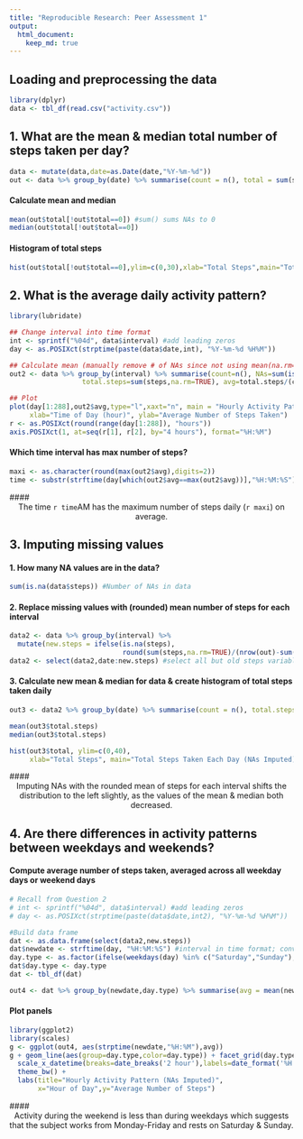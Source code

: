 ```yaml
---
title: "Reproducible Research: Peer Assessment 1"
output: 
  html_document:
    keep_md: true
---
```


<!-- rmarkdown v1 -->

## Loading and preprocessing the data
```r
library(dplyr)
data <- tbl_df(read.csv("activity.csv"))
```

## 1. What are the mean & median total number of steps taken per day?
```r
data <- mutate(data,date=as.Date(date,"%Y-%m-%d"))
out <- data %>% group_by(date) %>% summarise(count = n(), total = sum(steps,na.rm=TRUE))
```

#### Calculate mean and median 
```r
mean(out$total[!out$total==0]) #sum() sums NAs to 0
median(out$total[!out$total==0])
```

#### Histogram of total steps
```r
hist(out$total[!out$total==0],ylim=c(0,30),xlab="Total Steps",main="Total Steps Taken Each Day")
```

## 2. What is the average daily activity pattern?
```r
library(lubridate)

## Change interval into time format
int <- sprintf("%04d", data$interval) #add leading zeros
day <- as.POSIXct(strptime(paste(data$date,int), "%Y-%m-%d %H%M")) 

## Calculate mean (manually remove # of NAs since not using mean(na.rm=TRUE))
out2 <- data %>% group_by(interval) %>% summarise(count=n(), NAs=sum(is.na(steps)),
                  total.steps=sum(steps,na.rm=TRUE), avg=total.steps/(count-NAs))

## Plot 
plot(day[1:288],out2$avg,type="l",xaxt="n", main = "Hourly Activity Pattern",
     xlab="Time of Day (hour)", ylab="Average Number of Steps Taken")
r <- as.POSIXct(round(range(day[1:288]), "hours"))
axis.POSIXct(1, at=seq(r[1], r[2], by="4 hours"), format="%H:%M")
```

#### Which time interval has max number of steps?
```r
maxi <- as.character(round(max(out2$avg),digits=2))
time <- substr(strftime(day[which(out2$avg==max(out2$avg))],"%H:%M:%S"),1,5)
```
#### <center> The time `r time`AM has the maximum number of steps daily (`r maxi`) on average. </center>

## 3. Imputing missing values

#### 1. How many NA values are in the data?
```r
sum(is.na(data$steps)) #Number of NAs in data
```

#### 2. Replace missing values with (rounded) mean number of steps for each interval
```r
data2 <- data %>% group_by(interval) %>% 
  mutate(new.steps = ifelse(is.na(steps), 
                            round(sum(steps,na.rm=TRUE)/(nrow(out)-sum(is.na(steps)))), steps))
data2 <- select(data2,date:new.steps) #select all but old steps variable
```

#### 3. Calculate new mean & median for data & create histogram of total steps taken daily
```r
out3 <- data2 %>% group_by(date) %>% summarise(count = n(), total.steps = sum(new.steps))

mean(out3$total.steps)
median(out3$total.steps)

hist(out3$total, ylim=c(0,40),
     xlab="Total Steps", main="Total Steps Taken Each Day (NAs Imputed)")
```

#### <center> Imputing NAs with the rounded mean of steps for each interval shifts the distribution to the left slightly, as the values of the mean & median both decreased. </center>

## 4. Are there differences in activity patterns between weekdays and weekends?

#### Compute average number of steps taken, averaged across all weekday days or weekend days

```r
# Recall from Question 2
# int <- sprintf("%04d", data$interval) #add leading zeros
# day <- as.POSIXct(strptime(paste(data$date,int2), "%Y-%m-%d %H%M")) 

#Build data frame
dat <- as.data.frame(select(data2,new.steps))
dat$newdate <- strftime(day, "%H:%M:%S") #interval in time format; convert for group_by()
day.type <- as.factor(ifelse(weekdays(day) %in% c("Saturday","Sunday"), "Weekend", "Weekday"))
dat$day.type <- day.type
dat <- tbl_df(dat)

out4 <- dat %>% group_by(newdate,day.type) %>% summarise(avg = mean(new.steps))
```

#### Plot panels
```r
library(ggplot2)
library(scales)
g <- ggplot(out4, aes(strptime(newdate,"%H:%M"),avg))
g + geom_line(aes(group=day.type,color=day.type)) + facet_grid(day.type ~ .) +
  scale_x_datetime(breaks=date_breaks('2 hour'),labels=date_format('%H:%M')) +
  theme_bw() +
  labs(title="Hourly Activity Pattern (NAs Imputed)", 
       x="Hour of Day",y="Average Number of Steps") 
```

#### <center> Activity during the weekend is less than during weekdays which suggests that the subject works from Monday-Friday and rests on Saturday & Sunday. </center>
